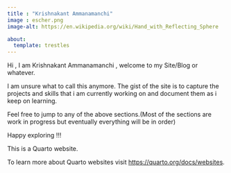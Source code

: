 ```yaml
---
title : "Krishnakant Ammanamanchi" 
image : escher.png 
image-alt: https://en.wikipedia.org/wiki/Hand_with_Reflecting_Sphere

about:
  template: trestles
---
```


Hi , I am Krishnakant Ammanamanchi , welcome to my Site/Blog or whatever.

I am unsure what to call this anymore. The gist of the site is to capture the projects and skills that i am currently working on and document them as i keep on learning.

Feel free to jump to any of the above sections.(Most of the sections are work in progress but eventually everything will be in order)

Happy exploring !!!

This is a Quarto website.

To learn more about Quarto websites visit <https://quarto.org/docs/websites>.
